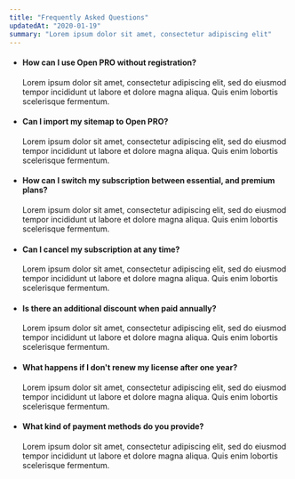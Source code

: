 ```yaml
---
title: "Frequently Asked Questions"
updatedAt: "2020-01-19"
summary: "Lorem ipsum dolor sit amet, consectetur adipiscing elit"
---
```


- #### How can I use Open PRO without registration?

  Lorem ipsum dolor sit amet, consectetur adipiscing elit, sed do eiusmod tempor incididunt ut labore et dolore magna aliqua. Quis enim lobortis scelerisque fermentum.

- #### Can I import my sitemap to Open PRO?

  Lorem ipsum dolor sit amet, consectetur adipiscing elit, sed do eiusmod tempor incididunt ut labore et dolore magna aliqua. Quis enim lobortis scelerisque fermentum.

- #### How can I switch my subscription between essential, and premium plans?

  Lorem ipsum dolor sit amet, consectetur adipiscing elit, sed do eiusmod tempor incididunt ut labore et dolore magna aliqua. Quis enim lobortis scelerisque fermentum.

- #### Can I cancel my subscription at any time?

  Lorem ipsum dolor sit amet, consectetur adipiscing elit, sed do eiusmod tempor incididunt ut labore et dolore magna aliqua. Quis enim lobortis scelerisque fermentum.

- #### Is there an additional discount when paid annually?

  Lorem ipsum dolor sit amet, consectetur adipiscing elit, sed do eiusmod tempor incididunt ut labore et dolore magna aliqua. Quis enim lobortis scelerisque fermentum.

- #### What happens if I don't renew my license after one year?

  Lorem ipsum dolor sit amet, consectetur adipiscing elit, sed do eiusmod tempor incididunt ut labore et dolore magna aliqua. Quis enim lobortis scelerisque fermentum.

- #### What kind of payment methods do you provide?

  Lorem ipsum dolor sit amet, consectetur adipiscing elit, sed do eiusmod tempor incididunt ut labore et dolore magna aliqua. Quis enim lobortis scelerisque fermentum.
